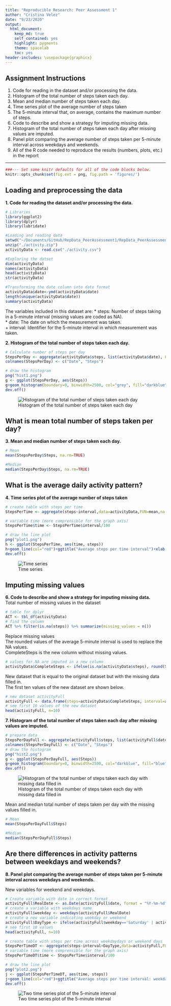 ```yaml
---
title: "Reproducible Research: Peer Assessment 1"
author: "Cristina Velez"
date: "9/23/2020"
output: 
  html_document:
    keep_md: true
    self_contained: yes
    highlight: pygments
    theme: spacelab
    toc: yes
header-includes: \usepackage{graphicx}
---
```


## Assignment Instructions

1. Code for reading in the dataset and/or processing the data.
2. Histogram of the total number of steps taken each day.
3. Mean and median number of steps taken each day.
4. Time series plot of the average number of steps taken
5. The 5-minute interval that, on average, contains the maximum number of steps.
6. Code to describe and show a strategy for imputing missing data.
7. Histogram of the total number of steps taken each day after missing values are imputed.
8. Panel plot comparing the average number of steps taken per 5-minute interval across weekdays and    weekends.
9. All of the R code needed to reproduce the results (numbers, plots, etc.) in the report 

***
```r
###--- Set some knitr defaults for all of the code blocks below. 
knitr::opts_chunk$set(fig.ext = png, fig.path = 'figures/') 
```

## Loading and preprocessing the data
**1. Code for reading the dataset and/or processing the data.**
```r
# Libraries
library(ggplot2)
library(dplyr)
library(lubridate)
```
```r
#Loading and reading data
setwd("~/Documents/GitHub/RepData_PeerAssessment1/RepData_PeerAssessment1")
unzip("./activity.zip")
activityData <- read.csv("./activity.csv")
```
```r
#Exploring the datset
dim(activityData)
names(activityData)
head(activityData)
str(activityData)
```
```r
#Transforming the date column into date format 
activityData$date<-ymd(activityData$date)
length(unique(activityData$date))
summary(activityData)
```
The variables included in this dataset are:
* steps: Number of steps taking in a 5-minute interval (missing values are coded as NA).  
* date: The date on which the measurement was taken.  
+ interval: Identifier for the 5-minute interval in which measurement was taken.  

**2. Histogram of the total number of steps taken each day.**
```r
# Calculate number of steps per day
StepsPerDay <- aggregate(activityData$steps, list(activityData$date), FUN=sum)
colnames(StepsPerDay) <- c("Date", "Steps")
```
```r
# draw the histogram 
png("hist1.png")
g <- ggplot(StepsPerDay, aes(Steps))
g+geom_histogram(boundary=0, binwidth=2500, col="grey", fill="darkblue") + ggtitle("Histogram of steps per day")+xlab("Steps")+ylab("Frequency")+theme(plot.title = element_text(face="bold", size=12))+scale_x_continuous(breaks=seq(0,25000,2500))+scale_y_continuous(breaks=seq(0,18,2))
dev.off()
```
![ Histogram of the total number of steps taken each day](figures/hist1.png)

## What is mean total number of steps taken per day?
**3. Mean and median number of steps taken each day.**
```r
# Mean
mean(StepsPerDay$Steps, na.rm=TRUE)
```
```r
#Median
median(StepsPerDay$Steps, na.rm=TRUE)
```
## What is the average daily activity pattern?
**4. Time series plot of the average number of steps taken**
```r
# create table with steps per time
StepsPerTime <- aggregate(steps~interval,data=activityData,FUN=mean,na.action=na.omit)

# variable time (more comprensible for the graph axis)
StepsPerTime$time <- StepsPerTime$interval/100

# draw the line plot
png("plot1.png")
h <- ggplot(StepsPerTime, aes(time, steps))
h+geom_line(col="red")+ggtitle("Average steps per time interval")+xlab("Time")+ylab("Steps")+theme(plot.title = element_text(face="bold", size=12))
dev.off()
```
![Time series](figures/plot1.png)


## Imputing missing values
**6. Code to describe and show a strategy for imputing missing data.**  
Total number of missing values in the dataset  
```r
# table for dplyr
ACT <- tbl_df(activityData)
# find the column
ACT %>% filter(is.na(steps)) %>% summarize(missing_values = n())

```

Replace missing values  
The rounded values of the average 5-minute interval is used to replace the NA values.  
CompleteSteps is the new column without missing values.
```r
# values for NA are imputed in a new column
activityData$CompleteSteps <- ifelse(is.na(activityData$steps), round(StepsPerTime$steps[match(activityData$interval, StepsPerTime$interval)],0), activityData$steps)
```
New dataset that is equal to the original dataset but with the missing data filled in.  
The first ten values of the new dataset are shown below.

```r
# new dataset activityFull
activityFull <- data.frame(steps=activityData$CompleteSteps, interval=activityData$interval, date=activityData$date)
# see first 10 values of the new dataset
head(activityFull, n=10)
```

**7. Histogram of the total number of steps taken each day after missing values are imputed.**
```r
# prepare data
StepsPerDayFull <- aggregate(activityFull$steps, list(activityFull$date), FUN=sum)
colnames(StepsPerDayFull) <- c("Date", "Steps")
# draw the histogram
png("hist2.png")
g <- ggplot(StepsPerDayFull, aes(Steps))
g+geom_histogram(boundary=0, binwidth=2500, col="darkblue", fill="blue")+ggtitle("Histogram of steps per day")+xlab("Steps")+ylab("Frequency")+theme(plot.title = element_text(face="bold", size=12))+scale_x_continuous(breaks=seq(0,25000,2500))+scale_y_continuous(breaks=seq(0,26,2))
dev.off()
```
![Histogram of the total number of steps taken each day with missing data filled in](figures/hist2.png)  

Mean and median total number of steps taken per day with the missing values filled in.

```r

# Mean
mean(StepsPerDayFull$Steps)

#Median
median(StepsPerDayFull$Steps)
```

## Are there differences in activity patterns between weekdays and weekends?
**8. Panel plot comparing the average number of steps taken per 5-minute interval across weekdays and    weekends.**  

New variables for weekend and weekdays.  
```r
# Create variable with date in correct format
activityFull$RealDate <- as.Date(activityFull$date, format = "%Y-%m-%d")
# create a variable with weekdays name
activityFull$weekday <- weekdays(activityFull$RealDate)
# create a new variable indicating weekday or weekend
activityFull$DayType <- ifelse(activityFull$weekday=='Saturday' | activityFull$weekday=='Sunday', 'weekend','weekday')
# see first 10 values
head(activityFull, n=10)
```
```r
# create table with steps per time across weekdaydays or weekend days
StepsPerTimeDT <- aggregate(steps~interval+DayType,data=activityFull,FUN=mean,na.action=na.omit)
# variable time (more comprensible for the graph axis)
StepsPerTimeDT$time <- StepsPerTime$interval/100

# draw the line plot
png("plot2.png")
j <- ggplot(StepsPerTimeDT, aes(time, steps))
j+geom_line(col="red")+ggtitle("Average steps per time interval: weekdays vs. weekends")+xlab("Time")+ylab("Steps")+theme(plot.title = element_text(face="bold", size=12))+facet_grid(DayType ~ .)
dev.off()
```
![ Two time series plot of the 5-minute interval](figures/plot2.png)
